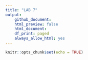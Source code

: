 ```yaml
---
title: "LAB 7"
output:    
    github_document:
    html_preview: false
    html_document:
    df_print: paged
    always_allow_html: yes
---
```


```r
knitr::opts_chunk$set(echo = TRUE)
```

